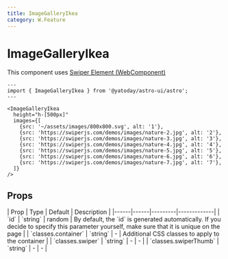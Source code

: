 ```yaml
---
title: ImageGalleryIkea
category: W.Feature
---
```



# ImageGalleryIkea

<SourceLink name="ImageGalleryIkea" />

This component uses [Swiper Element (WebComponent)](https://swiperjs.com/element)

<div className="space-y-12">
  <Demo title="">
    <div className="max-w-[600px]">
      <ImageGalleryIkea
        height="h-[500px]"
        images={[
          {src: '~/assets/images/800x800.svg', alt: '1'},
          {src: 'https://swiperjs.com/demos/images/nature-2.jpg', alt: '2'},
          {src: 'https://swiperjs.com/demos/images/nature-3.jpg', alt: '3'},
          {src: 'https://swiperjs.com/demos/images/nature-4.jpg', alt: '4'},
          {src: 'https://swiperjs.com/demos/images/nature-5.jpg', alt: '5'},
          {src: 'https://swiperjs.com/demos/images/nature-6.jpg', alt: '6'},
          {src: 'https://swiperjs.com/demos/images/nature-7.jpg', alt: '7'},
        ]}
      />
    </div>
  </Demo>
</div>

```astro
---
import { ImageGalleryIkea } from '@yatoday/astro-ui/astro';
---

<ImageGalleryIkea
  height="h-[500px]"
  images={[
    {src: '~/assets/images/800x800.svg', alt: '1'},
    {src: 'https://swiperjs.com/demos/images/nature-2.jpg', alt: '2'},
    {src: 'https://swiperjs.com/demos/images/nature-3.jpg', alt: '3'},
    {src: 'https://swiperjs.com/demos/images/nature-4.jpg', alt: '4'},
    {src: 'https://swiperjs.com/demos/images/nature-5.jpg', alt: '5'},
    {src: 'https://swiperjs.com/demos/images/nature-6.jpg', alt: '6'},
    {src: 'https://swiperjs.com/demos/images/nature-7.jpg', alt: '7'},
  ]}
/>
```

## Props

<div className="overflow-x-auto">
  <div className="min-w-xl">
    | Prop | Type | Default | Description |
    |------|------|---------|-------------|
    | `id` | `string` | random | By default, the `id` is generated automatically. If you decide to specify this parameter yourself, make sure that it is unique on the page |
    | `classes.container` | `string` | - | Additional CSS classes to apply to the container |
    | `classes.swiper` | `string` | - | - |
    | `classes.swiperThumb` | `string` | - | - |
  </div>
</div>
